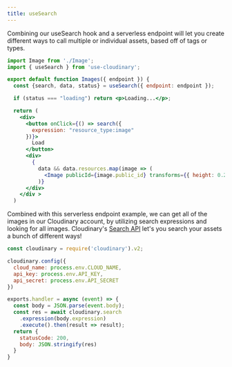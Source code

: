 ```yaml
---
title: useSearch
---
```


Combining our useSearch hook and a serverless endpoint will let you create different ways to call multiple  or individual assets, based off of tags or types. 

```jsx
import Image from './Image';
import { useSearch } from 'use-cloudinary';

export default function Images({ endpoint }) {
  const {search, data, status} = useSearch({ endpoint: endpoint });

  if (status === "loading") return <p>Loading...</p>;

  return (
    <div>
      <button onClick={() => search({
        expression: "resource_type:image"
      })}>
        Load
      </button>
      <div>
        {
          data && data.resources.map(image => (
            <Image publicId={image.public_id} transforms={{ height: 0.2, border: "2px_solid_black" }} />
          )}
      </div>
    </div >
  )
```

Combined with this serverless endpoint example, we can get all of the images in our Cloudinary account, by utilizing search expressions and looking for all images. Cloudinary's [Search API](https://cloudinary.com/documentation/search_api) let's you search your assets a bunch of different ways!

```js
const cloudinary = require('cloudinary').v2;

cloudinary.config({
  cloud_name: process.env.CLOUD_NAME,
  api_key: process.env.API_KEY,
  api_secret: process.env.API_SECRET
})

exports.handler = async (event) => {
  const body = JSON.parse(event.body);
  const res = await cloudinary.search
    .expression(body.expression)
    .execute().then(result => result);
  return {
    statusCode: 200,
    body: JSON.stringify(res)
  }
}
```